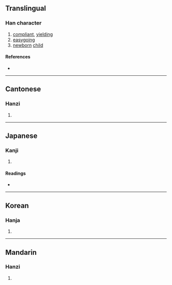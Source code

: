 {{character info}}
==Translingual==

===Han character===
{{Han char|rn=38|rad=女|as=11|sn=14|four=77404|canj=SEV,XSEV|ids=⿱殹女}}

# [[compliant]], [[yielding]]
# [[easygoing]]
# [[newborn]] [[child]]

====References====
* {{Han ref|kx=0269.290|dkj=06647|dj=0537.180|hdz=21076.070|uh=5ADB|ud=23259|bh=E176|bd=57718}}

----

==Cantonese==

===Hanzi===
{{yue-hanzi|jyut=[[ji1]]|y=yi1}}

# {{rfdef|yue|sort=女11}}

----

==Japanese==

===Kanji===
{{ja-kanji|grade=|rs=女11}}

# {{rfdef|ja|sort=女11}}

====Readings====
* {{ja-readings|on=[[えい]] (ei), [[い]] (i)|kun=[[みどりご]] (midorigo), [[すなほ]] (sunaho)}}

----

==Korean==

===Hanja===
{{ko-hanja|hangeul=예|rv=ye|mr=ye}}

# {{rfdef|ko|sort=女11}}

----

==Mandarin==

===Hanzi===
{{cmn-hanzi|pin=[[yī]] ([[yi1]])|wg=i<sup>1</sup>}}

# {{rfdef|cmn|sort=女11}}